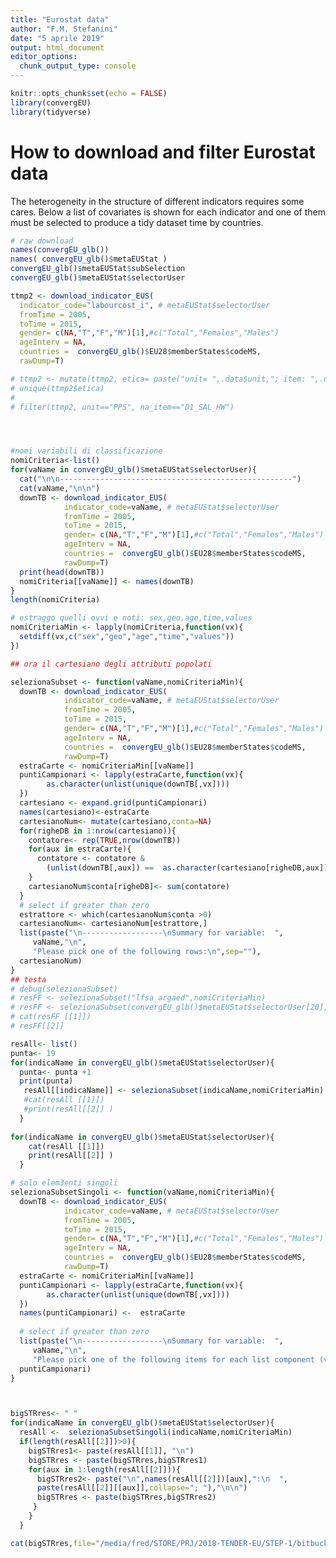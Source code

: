 ---
title: "Eurostat data"
author: "F.M. Stefanini"
date: "5 aprile 2019"
output: html_document
editor_options: 
  chunk_output_type: console
---

```{r setup, include=FALSE}
knitr::opts_chunk$set(echo = FALSE)
library(convergEU)
library(tidyverse)
```
 
 
 
# How to download and filter Eurostat  data 
 
 
 
The heterogeneity in the structure of different indicators
requires some cares.
Below a list of covariates is shown for each indicator
and one of them must be selected to produce a tidy dataset
time by countries.
 
```{r}
# raw download
names(convergEU_glb())
names( convergEU_glb()$metaEUStat )
convergEU_glb()$metaEUStat$subSelection
convergEU_glb()$metaEUStat$selectorUser

ttmp2 <- download_indicator_EUS(
  indicator_code="labourcost_i", # metaEUStat$selectorUser
  fromTime = 2005,
  toTime = 2015,
  gender= c(NA,"T","F","M")[1],#c("Total","Females","Males")
  ageInterv = NA,
  countries =  convergEU_glb()$EU28$memberStates$codeMS,
  rawDump=T)

# ttmp2 <- mutate(ttmp2, etica= paste("unit= ",.data$unit,"; item: ",.data$na_item,sep=""))
# unique(ttmp2$etica)
# 
# filter(ttmp2, unit=="PPS", na_item=="D1_SAL_HW")




#nomi variabili di classificazione
nomiCriteria<-list() 
for(vaName in convergEU_glb()$metaEUStat$selectorUser){
  cat("\n\n----------------------------------------------------")
  cat(vaName,"\n\n")
  downTB <- download_indicator_EUS(
            indicator_code=vaName, # metaEUStat$selectorUser
            fromTime = 2005,
            toTime = 2015,
            gender= c(NA,"T","F","M")[1],#c("Total","Females","Males")
            ageInterv = NA,
            countries =  convergEU_glb()$EU28$memberStates$codeMS,
            rawDump=T)
  print(head(downTB))
  nomiCriteria[[vaName]] <- names(downTB)
}
length(nomiCriteria)

# estraggo quelli ovvi e noti: sex,geo,age,time,values
nomiCriteriaMin <- lapply(nomiCriteria,function(vx){
  setdiff(vx,c("sex","geo","age","time","values"))
})

## ora il cartesiano degli attributi popolati 

selezionaSubset <- function(vaName,nomiCriteriaMin){
  downTB <- download_indicator_EUS(
            indicator_code=vaName, # metaEUStat$selectorUser
            fromTime = 2005,
            toTime = 2015,
            gender= c(NA,"T","F","M")[1],#c("Total","Females","Males")
            ageInterv = NA,
            countries =  convergEU_glb()$EU28$memberStates$codeMS,
            rawDump=T)
  estraCarte <- nomiCriteriaMin[[vaName]]
  puntiCampionari <- lapply(estraCarte,function(vx){
        as.character(unlist(unique(downTB[,vx])))
  })
  cartesiano <- expand.grid(puntiCampionari)
  names(cartesiano)<-estraCarte
  cartesianoNum<- mutate(cartesiano,conta=NA)
  for(righeDB in 1:nrow(cartesiano)){
    contatore<- rep(TRUE,nrow(downTB))
    for(aux in estraCarte){
      contatore <- contatore & 
        (unlist(downTB[,aux]) ==  as.character(cartesiano[righeDB,aux])) 
    }
    cartesianoNum$conta[righeDB]<- sum(contatore)
  }
  # select if greater than zero
  estrattore <- which(cartesianoNum$conta >0)
  cartesianoNum<- cartesianoNum[estrattore,]
  list(paste("\n------------------\nSummary for variable:  ",
     vaName,"\n",
     "Please pick one of the following rows:\n",sep=""),
  cartesianoNum) 
}
## testa
# debug(selezionaSubset)
# resFF <- selezionaSubset("lfsa_argaed",nomiCriteriaMin)
# resFF <- selezionaSubset(convergEU_glb()$metaEUStat$selectorUser[20],nomiCriteriaMin)
# cat(resFF [[1]])
# resFF[[2]] 
```
 
 
 
 
```{r,eval=F}
resAll<- list()
punta<- 19
for(indicaName in convergEU_glb()$metaEUStat$selectorUser){
  punta<- punta +1
  print(punta)
   resAll[[indicaName]] <- selezionaSubset(indicaName,nomiCriteriaMin)
   #cat(resAll [[1]])
   #print(resAll[[2]] )
  }
 
for(indicaName in convergEU_glb()$metaEUStat$selectorUser){
    cat(resAll [[1]])
    print(resAll[[2]] )
  }
```
 
 
 
 
```{r}
# solo elem3enti singoli
selezionaSubsetSingoli <- function(vaName,nomiCriteriaMin){
  downTB <- download_indicator_EUS(
            indicator_code=vaName, # metaEUStat$selectorUser
            fromTime = 2005,
            toTime = 2015,
            gender= c(NA,"T","F","M")[1],#c("Total","Females","Males")
            ageInterv = NA,
            countries =  convergEU_glb()$EU28$memberStates$codeMS,
            rawDump=T)
  estraCarte <- nomiCriteriaMin[[vaName]]
  puntiCampionari <- lapply(estraCarte,function(vx){
        as.character(unlist(unique(downTB[,vx])))
  })
  names(puntiCampionari) <-  estraCarte
  
  # select if greater than zero
  list(paste("\n------------------\nSummary for variable:  ",
     vaName,"\n",
     "Please pick one of the following items for each list component (variable):\n",sep=""),
  puntiCampionari) 
}



bigSTRres<- " "
for(indicaName in convergEU_glb()$metaEUStat$selectorUser){
  resAll <-  selezionaSubsetSingoli(indicaName,nomiCriteriaMin) 
  if(length(resAll[[2]])>0){
    bigSTRres1<- paste(resAll[[1]], "\n")
    bigSTRres <- paste(bigSTRres,bigSTRres1) 
    for(aux in 1:length(resAll[[2]])){
      bigSTRres2<- paste("\n",names(resAll[[2]])[aux],":\n  ",
      paste(resAll[[2]][[aux]],collapse="; "),"\n\n")
      bigSTRres <- paste(bigSTRres,bigSTRres2) 
     }
    }
  }

cat(bigSTRres,file="/media/fred/STORE/PRJ/2018-TENDER-EU/STEP-1/bitbucketed/convergEU/inst/EUstat_download/toRevise.txt")

```
 
 
 
 
 
 
 
 
 
 
 
 
<!-- 
 
```{r}
# library(convergEU)
undebug(download_indicator_EUS)
debug(download_indicator_EUS)

names(convergEU_glb())
names( convergEU_glb()$metaEUStat )
convergEU_glb()$metaEUStat$subSelection
convergEU_glb()$metaEUStat$selectorUser

get_eurostat(id="labourcost_i")
search_eurostat("labourcost", fixed=T)

tmp <- search_eurostat("Labour cost",fixed=TRUE)
tmp
tmp <- search_eurostat("cost",fixed=TRUE)
tmp




#
ttmp <- download_indicator_EUS(
  indicator_code="hlth_dm060", # metaEUStat$selectorUser
  fromTime = 2005,
  toTime = 2015,
  gender= c(NA,"T","F","M")[2],#c("Total","Females","Males")
  ageInterv = "Y16-64",
  countries =  convergEU_glb()$EU28$memberStates$codeMS)
#


names(convergEU_glb())
####namesInDBEUF <- convergEU_glb()$metaEUStat$Code_in_database

# namesInDBEUS <- convergEU_glb()$metaEUStat$Official_code
metaEUStat <- convergEU_glb()$metaEUStat
#metaEUStat <- mutate(metaEUStat,Official_code_purified = Official_code)
metaEUStat$Official_code_purified <- c("lfsa_argaed", "lfsa_ergaed",
                                       "lfsa_ergacob", "lfsa_urgan",
                                       "une_educ_a", "lfsa_upgan", "edat_lfse_20", "une_rt_a", "ilc_lvhl36",
                                       "ilc_lvhl30", "lfsa_egad", "lfsa_eppgai",
                                       "lfsi_emp_a",
                                       "lfsi_pt_a",
                                       "lfsa_egised",
                                       "earn_gr_gpgr2",
                                       "lfsa_esgan", "lfsa_esgan",
                                       "lfsa_etgar", "prc_ppp_ind", "gov_10dd_edpt1", "nasa_10_ki",
                                       "gov_10a_main", "nama_10_lp_ulc", "nama_10_lp_ulc", "nama_10_lp_ulc",
                                       "earn_nt_net", "spr_exp_sum", "gov_10a_exp", "ilc_pnp3", "spr_exp_pens",
                                       "spr_pns_ben", "edat_lfse_14", "trng_lfse_01", "edat_lfse_03",
                                       "gov_10a_exp", "hlth_silc_08", "gov_10a_exp",

                                       "isoc_sk_dskl_i",

                                       "isoc_bde15b_h", "isoc_ci_im_i", "isoc_ec_ibuy", "isoc_ci_it_en2",
                                       "rd_p_perslf", "rd_e_gerdtot", "isoc_ciegi_ac", "gov_10a_exp",

                                       "lfsa_eegan2",
                                       "prc_hicp_aind",

                                       "ilc_di12", # missing

                                       "ilc_di11", "lfst_r_lmder", "demo_mlexpec", "hlth_hlye",
                                       "y16_deprindex",
                                       "hlth_dm060")


namesInDBEUS <- metaEUStat$Official_code_purified

library(eurostat)

toc <-  get_eurostat_toc()
outS <-  search_eurostat("Deprivation")
outS[,1:2]
# myES <- get_eurostat(outS[1,2], type = "label", time_format = "num")
# save(myES,file="myES.RData")
# load(file="myES.RData")
# levels(myES$na_item)
# levels(myES$geo)
ageEUS <- list()
sexEUS <- list()
geoEUS <- list()
timeEUS <- list()
for(aux in namesInDBEUS[- c(
  which("y16_deprindex" == namesInDBEUS),
  which("ilc_di12" == namesInDBEUS)
)]
){
  myES2 <- get_eurostat(aux,  time_format = "num")
  print(myES2)
  ageEUS[[aux]] <-  unique(myES2$age)
  sexEUS[[aux]] <-  unique(myES2$sex)
  geoEUS[[aux]] <-  unique(unlist(myES2$geo))
  timeEUS[[aux]] <-  c(min(myES2$time),max(myES2$time))
  #clean_eurostat_cache()
}
# clean_eurostat_cache()
myES2lab <-label_eurostat(myES2)
#unique(myES2lab$)
unique(myES2lab$sector)
unique(myES2lab$cofog99)
unique(myES2lab$na_item)
unique(myES2lab$)
```{r,eval=FALSE}
names(convergEU_glb())
####namesInDBEUF <- convergEU_glb()$metaEUStat$Code_in_database

# namesInDBEUS <- convergEU_glb()$metaEUStat$Official_code
metaEUStat <- convergEU_glb()$metaEUStat
namesInDBEUS <- metaEUStat$Official_code_purified











library(eurostat)

toc <-  get_eurostat_toc()
outS <-  search_eurostat("Deprivation Index")
outS[,1:2]

ageEUS <-  list()
sexEUS <-  list()
geoEUS <-  list()
timeEUS <- list()
for(aux in namesInDBEUS[- c(
  which("y16_deprindex" == namesInDBEUS),
  which("ilc_di12" == namesInDBEUS)]
){
  myES2 <- get_eurostat(aux,  time_format = "num")
  print(myES2)
  ageEUS[[aux]] <-  unique(myES2$age)
  sexEUS[[aux]] <-  unique(myES2$sex)
  geoEUS[[aux]] <-  unique(unlist(myES2$geo))
  timeEUS[[aux]] <-  c(min(myES2$time),max(myES2$time))
  #clean_eurostat_cache()
}
# clean_eurostat_cache()
myES2lab <-label_eurostat(myES2)
#unique(myES2lab$)
unique(myES2lab$sector)
unique(myES2lab$cofog99)
unique(myES2lab$na_item)
unique(myES2lab$)

estrattore <- which(convergEU_glb()$metaEUStat$Official_code_purified == "gov_10a_exp"  )
convergEU_glb()$metaEUStat[estrattore,]
## diverse vars dentro un dataset
# 1 gov_10a_exp   expspr_p         General government expenditure in social protect 
# 2 gov_10a_exp   expedu_p         General government expenditure in education as p 
# 3 gov_10a_exp   exphlth_p        General government expenditure in health as perc 
# 4 gov_10a_exp   exppubserv_p

estrattore <- which(convergEU_glb()$metaEUStat$Official_code_purified == "lfsa_esgan"  )
convergEU_glb()$metaEUStat[estrattore,]
#   Official_code     Code_in_database indicator     Official_code_pu  subSelection
#   <chr>             <chr>            <chr>         <chr>             <chr>
# 1 Own calculation.  selfemp_p        Self employm  lfsa_esgan        NA
# 2 Own calculation.  selfempwe_p      Self employm  lfsa_esgan        NA

estrattore <- which(convergEU_glb()$metaEUStat$Official_code_purified == "nama_10_lp_ulc"  )
convergEU_glb()$metaEUStat$Code_in_database[estrattore]
#   Official_code  Code_in_database indicator         Official_code_p  subSelection
#   <chr>          <chr>            <chr>             <chr>            <chr>
# 1 nama_10_lp_ulc labourcost_i     Nominal unit lab  nama_10_lp_ulc   NA
# 2 nama_10_lp_ulc labourprod_i     Real labour prod  nama_10_lp_ulc   NA
# 3 nama_10_lp_ulc compemp_pps      Compensation per  nama_10_lp_ulc   NA

unique(myES2$age)
unique(myES2$time)
unique(myES2$sex)
unique(myES2$isced11)


## eccezioni
ttmp <- NULL
try(ttmp <- invisible(get_eurostat("scaramacao",  time_format = "num")))
warnings()
error()

tryCatch(
  #ttmp <- invisible(get_eurostat("scaramacao",  time_format = "num")),
  ttmp <- (get_eurostat("scaramacao",  time_format = "num")),
  error = function(ee){list(res=NULL,
                            err="Error: download failed.",
                            msg= ttmp)},
  warning = function(ww){print(ww)},
  message = function(mm){print(mm)}
)

purrr::possibly(get_eurostat, NA, quiet = TRUE)("scaramacao",  time_format = "num")

purrr::possibly(get_eurostat, NA, quiet = FALSE)("ilc_di12",  time_format = "num")



mytmp <- utils::capture.output(
  tttmp <- purrr::possibly(get_eurostat, NA, quiet = FALSE)("scaramacao",
                                                            time_format = "num"), type="message")


mytmp <- utils::capture.output(
  tttmp <- purrr::possibly(get_eurostat, NA, quiet = FALSE)("ilc_di12",
                                                            time_format = "num"), type="message")


```

--> 
 
 

